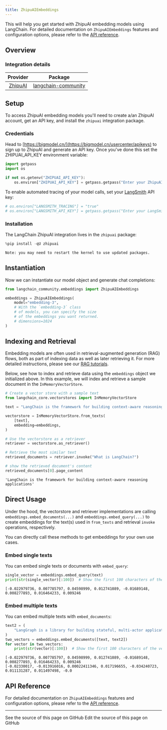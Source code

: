 ```yaml
---
title: ZhipuAIEmbeddings
---
```


This will help you get started with ZhipuAI embedding models using LangChain. For detailed documentation on `ZhipuAIEmbeddings` features and configuration options, please refer to the [API reference](https://bigmodel.cn/dev/api#vector).

## Overview

### Integration details

| Provider | Package |
|:--------:|:-------:|
| [ZhipuAI](/oss/python/integrations/providers/zhipuai/) | [langchain-community](https://python.langchain.com/api_reference/community/embeddings/langchain_community.embeddings.zhipuai.ZhipuAIEmbeddings.html) |

## Setup

To access ZhipuAI embedding models you'll need to create a/an ZhipuAI account, get an API key, and install the `zhipuai` integration package.

### Credentials

Head to [https://bigmodel.cn/](https://bigmodel.cn/usercenter/apikeys) to sign up to ZhipuAI and generate an API key. Once you've done this set the ZHIPUAI_API_KEY environment variable:

```python
import getpass
import os

if not os.getenv("ZHIPUAI_API_KEY"):
    os.environ["ZHIPUAI_API_KEY"] = getpass.getpass("Enter your ZhipuAI API key: ")
```

To enable automated tracing of your model calls, set your [LangSmith](https://docs.smith.langchain.com/) API key:

```python
# os.environ["LANGSMITH_TRACING"] = "true"
# os.environ["LANGSMITH_API_KEY"] = getpass.getpass("Enter your LangSmith API key: ")
```

### Installation

The LangChain ZhipuAI integration lives in the `zhipuai` package:

```python
%pip install -qU zhipuai
```

```output
Note: you may need to restart the kernel to use updated packages.
```

## Instantiation

Now we can instantiate our model object and generate chat completions:

```python
from langchain_community.embeddings import ZhipuAIEmbeddings

embeddings = ZhipuAIEmbeddings(
    model="embedding-3",
    # With the `embedding-3` class
    # of models, you can specify the size
    # of the embeddings you want returned.
    # dimensions=1024
)
```

## Indexing and Retrieval

Embedding models are often used in retrieval-augmented generation (RAG) flows, both as part of indexing data as well as later retrieving it. For more detailed instructions, please see our [RAG tutorials](/oss/python/langchain/rag).

Below, see how to index and retrieve data using the `embeddings` object we initialized above. In this example, we will index and retrieve a sample document in the `InMemoryVectorStore`.

```python
# Create a vector store with a sample text
from langchain_core.vectorstores import InMemoryVectorStore

text = "LangChain is the framework for building context-aware reasoning applications"

vectorstore = InMemoryVectorStore.from_texts(
    [text],
    embedding=embeddings,
)

# Use the vectorstore as a retriever
retriever = vectorstore.as_retriever()

# Retrieve the most similar text
retrieved_documents = retriever.invoke("What is LangChain?")

# show the retrieved document's content
retrieved_documents[0].page_content
```

```output
'LangChain is the framework for building context-aware reasoning applications'
```

## Direct Usage

Under the hood, the vectorstore and retriever implementations are calling `embeddings.embed_documents(...)` and `embeddings.embed_query(...)` to create embeddings for the text(s) used in `from_texts` and retrieval `invoke` operations, respectively.

You can directly call these methods to get embeddings for your own use cases.

### Embed single texts

You can embed single texts or documents with `embed_query`:

```python
single_vector = embeddings.embed_query(text)
print(str(single_vector)[:100])  # Show the first 100 characters of the vector
```

```output
[-0.022979736, 0.007785797, 0.04598999, 0.012741089, -0.01689148, 0.008277893, 0.016464233, 0.009246
```

### Embed multiple texts

You can embed multiple texts with `embed_documents`:

```python
text2 = (
    "LangGraph is a library for building stateful, multi-actor applications with LLMs"
)
two_vectors = embeddings.embed_documents([text, text2])
for vector in two_vectors:
    print(str(vector)[:100])  # Show the first 100 characters of the vector
```

```output
[-0.022979736, 0.007785797, 0.04598999, 0.012741089, -0.01689148, 0.008277893, 0.016464233, 0.009246
[-0.02330017, -0.013916016, 0.00022411346, 0.017196655, -0.034240723, 0.011131287, 0.011497498, -0.0
```

## API Reference

For detailed documentation on `ZhipuAIEmbeddings` features and configuration options, please refer to the [API reference](https://python.langchain.com/api_reference/community/embeddings/langchain_community.embeddings.zhipuai.ZhipuAIEmbeddings.html).

---

<CardGroup cols={2}>
  <Card title="View Source" icon="eye" href="https://github.com/langchain-ai/docs/blob/main/src/oss/python/integrations/text_embedding/zhipuai.mdx">
    See the source of this page on GitHub
  </Card>
  <Card title="Edit Source" icon="pen-to-square" href="https://github.com/langchain-ai/docs/edit/main/src/oss/python/integrations/text_embedding/zhipuai.mdx">
    Edit the source of this page on GitHub
  </Card>
</CardGroup>

